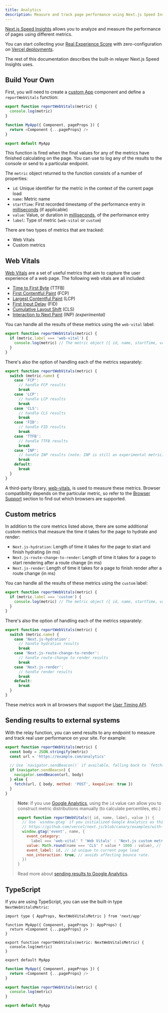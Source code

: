 ```yaml
---
title: Analytics
description: Measure and track page performance using Next.js Speed Insights
---
```


[Next.js Speed Insights](https://nextjs.org/analytics) allows you to analyze and measure the performance of
pages using different metrics.

You can start collecting your [Real Experience Score](https://vercel.com/docs/concepts/speed-insights#core-web-vitals-explained?utm_source=next-site&utm_medium=docs&utm_campaign=next-website) with zero-configuration on [Vercel deployments](https://vercel.com/docs/concepts/speed-insights?utm_source=next-site&utm_medium=docs&utm_campaign=next-website).

The rest of this documentation describes the built-in relayer Next.js Speed Insights uses.

<PagesOnly>

## Build Your Own

First, you will need to create a [custom App](/docs/pages/building-your-application/routing/custom-app) component and define a `reportWebVitals` function:

```js filename="pages/\_app.js"
export function reportWebVitals(metric) {
  console.log(metric)
}

function MyApp({ Component, pageProps }) {
  return <Component {...pageProps} />
}

export default MyApp
```

This function is fired when the final values for any of the metrics have finished calculating on
the page. You can use to log any of the results to the console or send to a particular endpoint.

The `metric` object returned to the function consists of a number of properties:

-   `id`: Unique identifier for the metric in the context of the current page load
-   `name`: Metric name
-   `startTime`: First recorded timestamp of the performance entry in [milliseconds](https://developer.mozilla.org/en-US/docs/Web/API/DOMHighResTimeStamp) (if applicable)
-   `value`: Value, or duration in [milliseconds](https://developer.mozilla.org/en-US/docs/Web/API/DOMHighResTimeStamp), of the performance entry
-   `label`: Type of metric (`web-vital` or `custom`)

There are two types of metrics that are tracked:

-   Web Vitals
-   Custom metrics

</PagesOnly>

## Web Vitals

[Web Vitals](https://web.dev/vitals/) are a set of useful metrics that aim to capture the user
experience of a web page. The following web vitals are all included:

-   [Time to First Byte](https://developer.mozilla.org/en-US/docs/Glossary/Time_to_first_byte) (TTFB)
-   [First Contentful Paint](https://developer.mozilla.org/en-US/docs/Glossary/First_contentful_paint) (FCP)
-   [Largest Contentful Paint](https://web.dev/lcp/) (LCP)
-   [First Input Delay](https://web.dev/fid/) (FID)
-   [Cumulative Layout Shift](https://web.dev/cls/) (CLS)
-   [Interaction to Next Paint](https://web.dev/inp/) (INP) _(experimental)_

<PagesOnly>

You can handle all the results of these metrics using the `web-vital` label:

```js
export function reportWebVitals(metric) {
  if (metric.label === 'web-vital') {
    console.log(metric) // The metric object ({ id, name, startTime, value, label }) is logged to the console
  }
}
```

There's also the option of handling each of the metrics separately:

```js
export function reportWebVitals(metric) {
  switch (metric.name) {
    case 'FCP':
      // handle FCP results
      break
    case 'LCP':
      // handle LCP results
      break
    case 'CLS':
      // handle CLS results
      break
    case 'FID':
      // handle FID results
      break
    case 'TTFB':
      // handle TTFB results
      break
    case 'INP':
      // handle INP results (note: INP is still an experimental metric)
      break
    default:
      break
  }
}
```

A third-party library, [web-vitals](https://github.com/GoogleChrome/web-vitals), is used to measure
these metrics. Browser compatibility depends on the particular metric, so refer to the [Browser
Support](https://github.com/GoogleChrome/web-vitals#browser-support) section to find out which
browsers are supported.

## Custom metrics

In addition to the core metrics listed above, there are some additional custom metrics that
measure the time it takes for the page to hydrate and render:

-   `Next.js-hydration`: Length of time it takes for the page to start and finish hydrating (in ms)
-   `Next.js-route-change-to-render`: Length of time it takes for a page to start rendering after a
    route change (in ms)
-   `Next.js-render`: Length of time it takes for a page to finish render after a route change (in ms)

You can handle all the results of these metrics using the `custom` label:

```js
export function reportWebVitals(metric) {
  if (metric.label === 'custom') {
    console.log(metric) // The metric object ({ id, name, startTime, value, label }) is logged to the console
  }
}
```

There's also the option of handling each of the metrics separately:

```js
export function reportWebVitals(metric) {
  switch (metric.name) {
    case 'Next.js-hydration':
      // handle hydration results
      break
    case 'Next.js-route-change-to-render':
      // handle route-change to render results
      break
    case 'Next.js-render':
      // handle render results
      break
    default:
      break
  }
}
```

These metrics work in all browsers that support the [User Timing API](https://caniuse.com/#feat=user-timing).

## Sending results to external systems

With the relay function, you can send results to any endpoint to measure and track
real user performance on your site. For example:

```js
export function reportWebVitals(metric) {
  const body = JSON.stringify(metric)
  const url = 'https://example.com/analytics'

  // Use `navigator.sendBeacon()` if available, falling back to `fetch()`.
  if (navigator.sendBeacon) {
    navigator.sendBeacon(url, body)
  } else {
    fetch(url, { body, method: 'POST', keepalive: true })
  }
}
```

> **Note**: If you use [Google Analytics](https://analytics.google.com/analytics/web/), using the
> `id` value can allow you to construct metric distributions manually (to calculate percentiles,
> etc.)
>
> ```js
> export function reportWebVitals({ id, name, label, value }) {
>   // Use `window.gtag` if you initialized Google Analytics as this example:
>   // https://github.com/vercel/next.js/blob/canary/examples/with-google-analytics/pages/_app.js
>   window.gtag('event', name, {
>     event_category:
>       label === 'web-vital' ? 'Web Vitals' : 'Next.js custom metric',
>     value: Math.round(name === 'CLS' ? value * 1000 : value), // values must be integers
>     event_label: id, // id unique to current page load
>     non_interaction: true, // avoids affecting bounce rate.
>   })
> }
> ```
>
> Read more about [sending results to Google Analytics](https://github.com/GoogleChrome/web-vitals#send-the-results-to-google-analytics).

## TypeScript

If you are using TypeScript, you can use the built-in type `NextWebVitalsMetric`:

```tsx filename="pages/\_app.tsx" switcher
import type { AppProps, NextWebVitalsMetric } from 'next/app'

function MyApp({ Component, pageProps }: AppProps) {
  return <Component {...pageProps} />
}

export function reportWebVitals(metric: NextWebVitalsMetric) {
  console.log(metric)
}

export default MyApp
```

```js filename="pages/\_app.js" switcher
function MyApp({ Component, pageProps }) {
  return <Component {...pageProps} />
}

export function reportWebVitals(metric) {
  console.log(metric)
}

export default MyApp
```

</PagesOnly>
